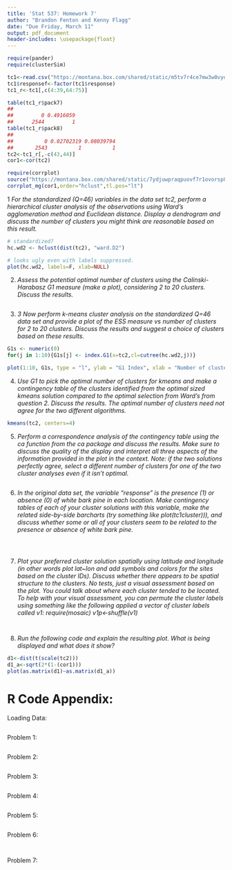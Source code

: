 ```yaml
---
title: 'Stat 537: Homework 7'
author: "Brandon Fenton and Kenny Flagg"
date: "Due Friday, March 11"
output: pdf_document
header-includes: \usepackage{float}
---
```



```r
require(pander)
require(clusterSim)
```


```r
tc1<-read.csv("https://montana.box.com/shared/static/m5tv7r4ce7mw3w0vyqu0q7i1f8jflkkc.csv",header=T) #Data set without any modifications from https://knb.ecoinformatics.org/#view/doi:10.5063/F1DZ067F
tc1$responsef<-factor(tc1$response)
tc1_r<-tc1[,c(4:39,64:75)]

table(tc1_r$pack7)
## 
##         0 0.4916059 
##      2544         1
table(tc1_r$pack8)
## 
##          0 0.02702319 0.08039794 
##       2543          1          1
tc2<-tc1_r[,-c(43,44)]
cor1<-cor(tc2)

require(corrplot)
source("https://montana.box.com/shared/static/7ydjuwpraqpuovf7r1ovorsp828ckzs0.r")
corrplot_mg(cor1,order="hclust",tl.pos="lt")
```
1 _For the standardized (Q=46) variables in the data set tc2, perform a hierarchical cluster analysis of the observations using Ward's agglomeration method and Euclidean distance. Display a dendrogram and discuss the number of clusters you might think are reasonable based on this result._



```r
# standardized?
hc.wd2 <- hclust(dist(tc2), "ward.D2")

# looks ugly even with labels suppressed.
plot(hc.wd2, labels=F, xlab=NULL)
```

2) _Assess the potential optimal number of clusters using the Calinski-Harabasz G1 measure (make a plot), considering 2 to 20 clusters. Discuss the results._
```r

```

3) _3 Now perform k-means cluster analysis on the standardized Q=46 data set and provide a plot of the ESS measure vs number of clusters for 2 to 20 clusters. Discuss the results and suggest a choice of clusters based on these results._

```r

G1s <- numeric(0)
for(j in 1:10){G1s[j] <- index.G1(x=tc2,cl=cutree(hc.wd2,j))}

plot(1:10, G1s, type = "l", ylab = "G1 Index", xlab = "Number of clusters")

```



4) _Use G1 to pick the optimal number of clusters for kmeans and make a contingency table of the clusters identified from the optimal sized kmeans solution compared to the optimal selection from Ward's from question 2. Discuss the results. The optimal number of clusters need not agree for the two different algorithms._


```r

kmeans(tc2, centers=4)

```

5) _Perform a correspondence analysis of the contingency table using the ca function from the ca package and discuss the results. Make sure to discuss the quality of the display and interpret all three aspects of the information provided in the plot in the context. Note: if the two solutions perfectly agree, select a different number of clusters for one of the two cluster analyses even if it isn't optimal._

```r

```


6) _In the original data set, the variable "response" is the presence (1) or absence (0) of white bark pine in each location. Make contingency tables of each of your cluster solutions with this variable, make the related side-by-side barcharts (try something like plot(tc1cluster))), and discuss whether some or all of your clusters seem to be related to the presence or absence of white bark pine._

```r

``` 


```r

```

```r

```  



7) _Plot your preferred cluster solution spatially using latitude and longitude (in other words plot lat~lon and add symbols and colors for the sites based on the cluster IDs). Discuss whether there appears to be spatial structure to the clusters. No tests, just a visual assessment based on the plot. You could talk about where each cluster tended to be located. To help with your visual assessment, you can permute the cluster labels using something like the following applied a vector of cluster labels called v1: require(mosaic) v1p<-shuffle(v1)_

```r


```

```r

```

8) _Run the following code and explain the resulting plot. What is being displayed and what does it show?_ 


```r
d1<-dist(t(scale(tc2))) 
d1_a<-sqrt(2*(1-(cor1))) 
plot(as.matrix(d1)~as.matrix(d1_a))

```

# R Code Appendix:

Loading Data:
```r
```

Problem 1:
```r
```

Problem 2:
```r
```

Problem 3:
```r
```

Problem 4:
```r
```

Problem 5:
```r
```

Problem 6:
```r
```

```r
```

Problem 7:
```r
```
```r
```

<!--- ### About This Markdown File

  * File creation date: `r Sys.Date()`
  * `r R.version.string`
  * R version (short form): `r getRversion()`
  * Additional session information
  
```r
sessionInfo()  # could use devtools::session_info() if you prefer that
```
-->




